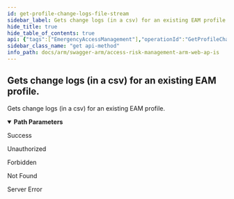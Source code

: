 ```yaml
---
id: get-profile-change-logs-file-stream
sidebar_label: Gets change logs (in a csv) for an existing EAM profile.
hide_title: true
hide_table_of_contents: true
api: {"tags":["EmergencyAccessManagement"],"operationId":"GetProfileChangeLogsFileStream","parameters":[{"name":"profileId","in":"path","required":true,"schema":{"type":"string","format":"uuid"}}],"responses":{"200":{"description":"Success"},"401":{"description":"Unauthorized"},"403":{"description":"Forbidden"},"404":{"description":"Not Found"},"500":{"description":"Server Error"}},"description":"Gets change logs (in a csv) for an existing EAM profile.","method":"get","path":"/api/eam/profile/{profileId}/ChangeLogs/export","info":{"version":"v1","title":"Access Risk Management ARM Web APIs"},"postman":{"name":"Gets change logs (in a csv) for an existing EAM profile.","description":{"type":"text/plain"},"url":{"path":["api","eam","profile",":profileId","ChangeLogs","export"],"host":["{{baseUrl}}"],"query":[],"variable":[{"disabled":false,"description":{"content":"(Required) ","type":"text/plain"},"type":"any","value":"","key":"profileId"}]},"method":"GET"}}
sidebar_class_name: "get api-method"
info_path: docs/arm/swagger-arm/access-risk-management-arm-web-ap-is
---
```



## Gets change logs (in a csv) for an existing EAM profile.



Gets change logs (in a csv) for an existing EAM profile.

<details style={{"marginBottom":"1rem"}} data-collapsed={false} open={true}><summary style={{}}><strong>Path Parameters</strong></summary><div><ul><ParamsItem className={"paramsItem"} param={{"name":"profileId","in":"path","required":true,"schema":{"type":"string","format":"uuid"}}}></ParamsItem></ul></div></details><div><ApiTabs><TabItem label={"200"} value={"200"}><div>

Success

</div><div></div></TabItem><TabItem label={"401"} value={"401"}><div>

Unauthorized

</div><div></div></TabItem><TabItem label={"403"} value={"403"}><div>

Forbidden

</div><div></div></TabItem><TabItem label={"404"} value={"404"}><div>

Not Found

</div><div></div></TabItem><TabItem label={"500"} value={"500"}><div>

Server Error

</div><div></div></TabItem></ApiTabs></div>
      